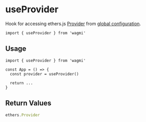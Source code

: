 # useProvider

Hook for accessing ethers.js [Provider](https://docs.ethers.io/v5/api/providers/provider/#Provider) from [global configuration](/docs/provider#provider-optional).

```tsx
import { useProvider } from 'wagmi'
```

## Usage

```tsx
import { useProvider } from 'wagmi'

const App = () => {
  const provider = useProvider()

  return ...
}
```

## Return Values

```ts
ethers.Provider
```
